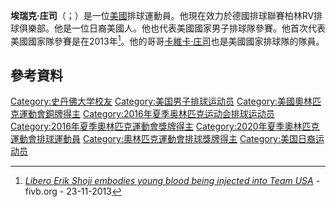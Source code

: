 {{Infobox volleyball biography
| name            = 埃瑞克·庄司
| image           = Erik Thomas Shoji (Legavolley 2018).jpg
| image_size      = 
| caption         = 
| full_name       = Erik Thomas Shoji
| nickname        = 
| nationality     = 
| birth_date      = {{Birth date and age|1989|8|24|mf=y}} 
| birth_place     = {{USA}}[[夏威夷州|夏威夷州]][[火奴鲁鲁|火奴鲁鲁]]
| hometown        = 
| height          = 1.84 m
| weight          = 75 kg
| spike           = 317 cm
| block           = 305 cm
| college         = [[史丹佛大学|史丹佛大学]]
| position        = 自由人
| currentclub     = ZAKSA Kędzierzyn-Koźle
| currentnumber   = 22
| years           =
| teams           = 
| nationalyears   = 2013–
| nationalteam    = {{vb|USA}}
| medaltemplates  = 
{{MedalSport| 男子排球 }}
{{MedalCountry| {{USA}} }}
{{MedalCompetition|[[奥林匹克运动会|奥林匹克运动会]]}}
{{MedalBronze|[[2016年夏季奧林匹克運動會|2016年 里约]]|[[2016年夏季奧林匹克運動會男子排球比賽|队际]]}}
{{MedalCompetition|[[FIVB_Volleyball_Men's_World_Championship|FIVB World Championship]]}}
{{MedalBronze|[[2018_FIVB_Volleyball_Men's_World_Championship|2018 Italy/Bulgaria]]|}}
{{MedalCompetition|[[FIVB_Volleyball_Men's_World_Cup|FIVB World Cup]]}}
{{MedalGold|[[2015_FIVB_Volleyball_Men's_World_Cup|2015 Japan]]|}}
{{MedalBronze|[[2019_FIVB_Volleyball_Men's_World_Cup|2019 Japan]]|}}
{{MedalCompetition|[[FIVB_Volleyball_World_League|FIVB World League]]}}
{{MedalGold|[[2014_FIVB_Volleyball_World_League|2014 Florence]]|}}
{{MedalBronze|[[2015_FIVB_Volleyball_World_League|2015 Rio de Janeiro]]|}}
{{MedalCompetition|[[FIVB_Volleyball_Men's_Nations_League|FIVB Nations League]]}}
{{MedalSilver|[[2019_FIVB_Volleyball_Men's_Nations_League|2019 Chicago]]|}}
{{MedalBronze|[[2018_FIVB_Volleyball_Men's_Nations_League|2018 Lille]]|}}
{{MedalCompetition|[[Men's_NORCECA_Volleyball_Championship|NORCECA Championship]]}}
{{MedalGold|[[2013_Men's_NORCECA_Volleyball_Championship|2013 Canada]]|}}
{{MedalGold|[[2017_Men's_NORCECA_Volleyball_Championship|2017 United States]]|}}
}}

'''埃瑞克·庄司'''（{{lang-en|Erik Shoji}}；{{bd|1989年|8月24日}}）是一位[[美國|美國]]排球運動員。他現在效力於德國排球聯賽柏林RV排球俱樂部。他是一位日裔美國人。他也代表美國國家男子排球隊參賽。他首次代表美國國家隊參賽是在2013年<ref>[http://www.fivb.org/viewPressRelease.asp?No=43891&Language=en#.VWRxhEYm-9J ''Libero Erik Shoji embodies young blood being injected into Team USA ''] {{Wayback|url=http://www.fivb.org/viewPressRelease.asp?No=43891&Language=en#.VWRxhEYm-9J |date=20160411185235 }} - fivb.org - 23-11-2013</ref>。他的哥哥[[卡維卡·庄司|卡維卡·庄司]]也是美國國家排球隊的隊員。

==參考資料==
{{Reflist}}
{{DEFAULTSORT:Shoji, Erik}}
[[Category:史丹佛大学校友|Category:史丹佛大学校友]]
[[Category:美国男子排球运动员|Category:美国男子排球运动员]]
[[Category:美國奧林匹克運動會銅牌得主|Category:美國奧林匹克運動會銅牌得主]]
[[Category:2016年夏季奥林匹克运动会排球运动员|Category:2016年夏季奥林匹克运动会排球运动员]]
[[Category:2016年夏季奧林匹克運動會獎牌得主|Category:2016年夏季奧林匹克運動會獎牌得主]]
[[Category:2020年夏季奧林匹克運動會排球運動員|Category:2020年夏季奧林匹克運動會排球運動員]]
[[Category:奧林匹克運動會排球獎牌得主|Category:奧林匹克運動會排球獎牌得主]]
[[Category:美国日裔运动员|Category:美国日裔运动员]]